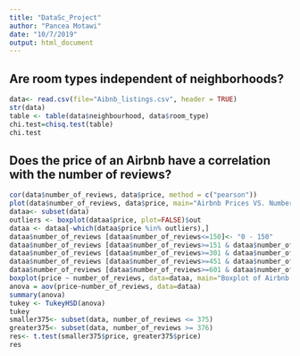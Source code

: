 ---
title: "DataSc_Project"
author: "Pancea Motawi"
date: "10/7/2019"
output: html_document
---



## Are room types independent of neighborhoods?

```{r, echo=FALSE, include=TRUE}
data<- read.csv(file="Aibnb_listings.csv", header = TRUE)
str(data)
table <- table(data$neighbourhood, data$room_type)
chi.test=chisq.test(table)
chi.test
```


## Does the price of an Airbnb have a correlation with the number of reviews?

```{r, echo=FALSE, include=TRUE}
cor(data$number_of_reviews, data$price, method = c("pearson"))
plot(data$number_of_reviews, data$price, main="Airbnb Prices VS. Number of Reviews Scatterplot", xlab="Number of Reviews", ylab="Price ",col = "blue", pch=19)
dataa<- subset(data)
outliers <- boxplot(dataa$price, plot=FALSE)$out
dataa <- dataa[-which(dataa$price %in% outliers),]
dataa$number_of_reviews [dataa$number_of_reviews<=150]<- "0 - 150"
dataa$number_of_reviews [dataa$number_of_reviews>=151 & dataa$number_of_reviews<=300]<- "151 - 300"
dataa$number_of_reviews [dataa$number_of_reviews>=301 & dataa$number_of_reviews<=450]<- "301 - 450"
dataa$number_of_reviews [dataa$number_of_reviews>=451 & dataa$number_of_reviews<=600]<- "451 - 600"
dataa$number_of_reviews [dataa$number_of_reviews>=601 & dataa$number_of_reviews<=750]<- "601 - 750"
boxplot(price ~ number_of_reviews, data=dataa, main="Boxplot of Airbnb Prices by Number of Reviews", col=c("green", "blue", "red","yellow", "purple") )
anova = aov(price~number_of_reviews, data=dataa)
summary(anova)
tukey <- TukeyHSD(anova)
tukey
smaller375<- subset(data, number_of_reviews <= 375)
greater375<- subset(data, number_of_reviews >= 376)
res<- t.test(smaller375$price, greater375$price)
res

```



